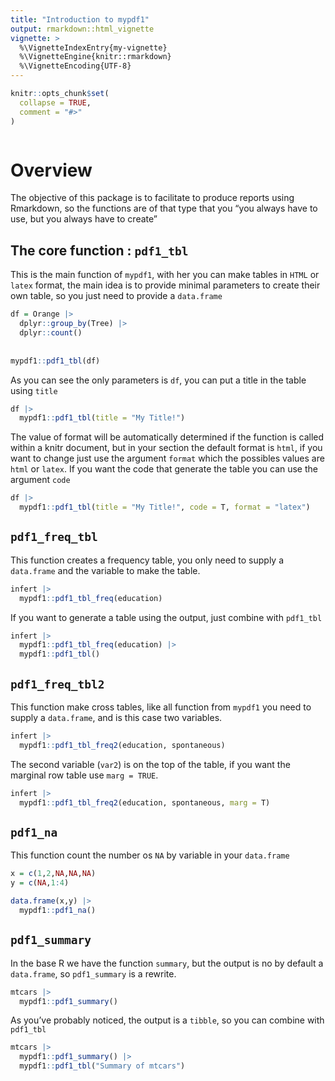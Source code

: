 ```yaml
---
title: "Introduction to mypdf1"
output: rmarkdown::html_vignette
vignette: >
  %\VignetteIndexEntry{my-vignette}
  %\VignetteEngine{knitr::rmarkdown}
  %\VignetteEncoding{UTF-8}
---
```


```r
knitr::opts_chunk$set(
  collapse = TRUE,
  comment = "#>"
)
```

```r

```
# Overview
The objective of this package is to facilitate to produce reports using Rmarkdown, so the  functions are of   that type that you "you always have to use, but you always have to create"

## The core function : `pdf1_tbl`
This is the main  function of `mypdf1`, with her you can make tables in `HTML` or `latex` format, the main idea is to provide minimal parameters to create their own table, so you just need to provide a `data.frame` 

```r
df = Orange |> 
  dplyr::group_by(Tree) |> 
  dplyr::count() 
  
  
mypdf1::pdf1_tbl(df)
```
As you can see the only parameters is `df`, you can put  a title in the table using
`title`

```r
df |> 
  mypdf1::pdf1_tbl(title = "My Title!")
```
The value of format will be automatically determined if the function is called within a knitr document, but in your section the default format is `html`, if you want to change just use the argument `format` which the possibles values are `html` or `latex`. If you want the code that generate the table you can use the argument  `code` 
```r
df |> 
  mypdf1::pdf1_tbl(title = "My Title!", code = T, format = "latex")
```


## `pdf1_freq_tbl`
This function creates a frequency table, you only need to supply a `data.frame` and the variable to make the table.

```r
infert |> 
  mypdf1::pdf1_tbl_freq(education)
```
If you want to generate a table using the output, just combine with `pdf1_tbl`


```r
infert |> 
  mypdf1::pdf1_tbl_freq(education) |> 
  mypdf1::pdf1_tbl()
```

## `pdf1_freq_tbl2`
This function make cross tables, like all function from `mypdf1` you need to supply a `data.frame`, and is this case two variables.
```r
infert |> 
  mypdf1::pdf1_tbl_freq2(education, spontaneous)
```
The second variable (`var2`) is on the top of the table, if you want the marginal row table use `marg = TRUE`.

```r
infert |> 
  mypdf1::pdf1_tbl_freq2(education, spontaneous, marg = T)
```
## `pdf1_na`
This function count the number os `NA` by variable in your `data.frame`

```r
x = c(1,2,NA,NA,NA)
y = c(NA,1:4)

data.frame(x,y) |> 
  mypdf1::pdf1_na()
```


## `pdf1_summary`
In the base R we have the function `summary`, but the output is no by default  a `data.frame`, so `pdf1_summary` is a rewrite.

```r
mtcars |> 
  mypdf1::pdf1_summary()
```

As you've probably noticed, the output is a `tibble`, so you can combine with `pdf1_tbl`

```r
mtcars |> 
  mypdf1::pdf1_summary() |> 
  mypdf1::pdf1_tbl("Summary of mtcars")
```

